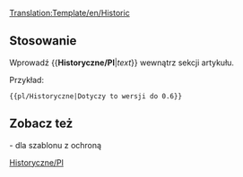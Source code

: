 <noinclude>[[Translation:Template/en/Historic]]</noinclude><includeonly>{{en/Ambox| type  = content
| text  = <strong>Historyczna zawartość</strong><br/>Ta strona lub sekcja zawiera treści, które nie są już istotne dla bieżącej wersji OpenTTD. Zachowaj go nienaruszony, ponieważ pokazuje on część historii tej wiki jako dokumentację.<br/>
{{{1|}}}
}}</includeonly><noinclude>

==Stosowanie==
Wprowadź <nowiki>{{</nowiki>'''Historyczne/Pl'''|''text''<nowiki>}}</nowiki> wewnątrz sekcji artykułu.

Przykład:
<pre>{{pl/Historyczne|Dotyczy to wersji do 0.6}}</pre>
{{pl/Historyczne|Dotyczy to wersji do 0.6}}
==Zobacz też==
{{en/S|en/Historical}}- dla szablonu z ochroną

<!--[[Category:templates|Historic]][[Category:Message boxes|Historic]]-->[[Category:pl/InfoBox|Historyczne/Pl]]</noinclude>